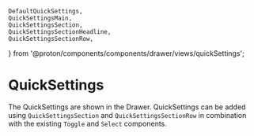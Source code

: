 
    DefaultQuickSettings,
    QuickSettingsMain,
    QuickSettingsSection,
    QuickSettingsSectionHeadline,
    QuickSettingsSectionRow,
} from '@proton/components/components/drawer/views/quickSettings';

# QuickSettings

The QuickSettings are shown in the Drawer. QuickSettings can be added using `QuickSettingsSection` and `QuickSettingsSectionRow` in combination with the existing `Toggle` and `Select` components.

<Canvas withSource="open">
    <Story id="components-quicksettings--basic" />
</Canvas>

<ArgsTable story={PRIMARY_STORY} />
